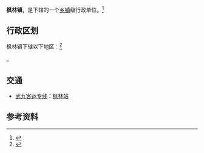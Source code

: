 {{中国乡级行政区|42/02/22/114/000}}

'''枫林镇'''，是{{PRC admin/fullname|42/02/22/114/000|3}}下辖的一个[[乡镇|乡镇]]级行政单位。<ref>{{PRC admin/ref sgc|{{PRC admin/parent|42/02/22/114/000}}}}</ref>

== 行政区划 ==

枫林镇下辖以下地区：<ref>{{PRC admin/ref sgc|42/02/22/114/000}}</ref>

{{PRC admin/children|42/02/22/114/000}}。

== 交通 ==
* {{rint|cn|crh}}[[武九客运专线|武九客运专线]]：[[枫林站|枫林站]]

== 参考资料 ==
{{reflist}}

{{PRC admin/navcat|42/02/22/114/000}}